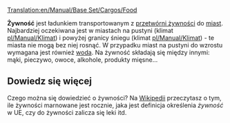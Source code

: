 [[Translation:en/Manual/Base Set/Cargos/Food]]

{{pl/Manual/Base Set/Cargos/Ładunek|name=Żywność
|image=en/Manual/Base Set/Foodprocplant.png
|produced=[[pl/Manual/Base Set/Industries/Przetwórnia żywności|Przetwórnia żywności]]
|accepted=[[pl/Manual/Base Set/Domy|Domy]]
}}

'''Żywność''' jest ładunkiem transportowanym z [[pl/Manual/Base Set/Industries/Przetwórnia żywności|przetwórni żywności]] do [[pl/Manual/Base Set/Domy|miast]]. Najbardziej oczekiwana jest w miastach na pustyni (klimat [[pl/Manual/Klimat]]) i powyżej granicy śniegu (klimat [[pl/Manual/Klimat]]) - te miasta nie mogą bez niej rosnąć. W przypadku miast na pustyni do wzrostu wymagana jest również [[pl/Manual/Base Set/Cargos/Woda|woda]]. Na żywność składają się między innymi: mąki, pieczywo, owoce, alkohole, produkty mięsne...

==Dowiedz się więcej==
Czego można się dowiedzieć o żywności? Na [https://pl.wikipedia.org/wiki/%C5%BBywno%C5%9B%C4%87 Wikipedii] przeczytasz o tym, ile żywności marnowane jest rocznie, jaka jest definicja określenia ''żywność'' w UE, czy do żywności zalicza się leki itd.

{{pl/Manual/Navbox Ładunek}}